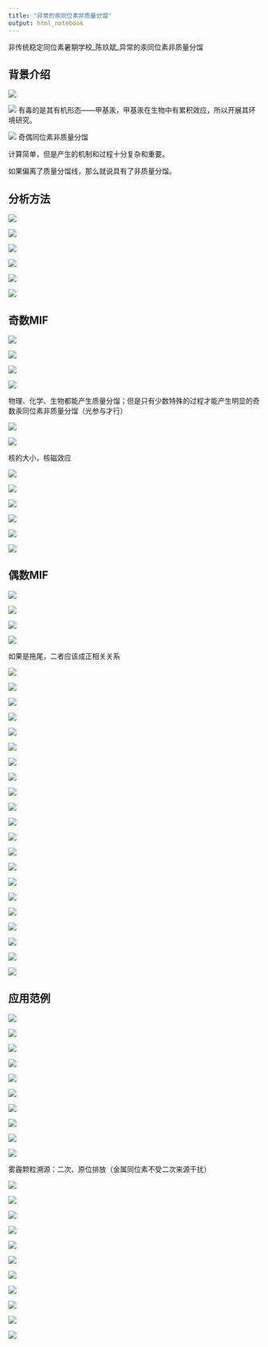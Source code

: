 ```yaml
---
title: "异常的汞同位素非质量分馏"
output: html_notebook
---
```


非传统稳定同位素暑期学校_陈玖斌_异常的汞同位素非质量分馏

## 背景介绍

![](Image/1.png)

![](Image/2.png)
有毒的是其有机形态——甲基汞，甲基汞在生物中有累积效应，所以开展其环境研究。

![](Image/3.png)
奇偶同位素非质量分馏

计算简单，但是产生的机制和过程十分复杂和重要。

如果偏离了质量分馏线，那么就说具有了非质量分馏。

## 分析方法
![](Image/4.png)

![](Image/5.png)

![](Image/6.png)

![](Image/7.png)

![](Image/8.png)

![](Image/9.png)

## 奇数MIF
![](Image/10.png)

![](Image/11.png)

![](Image/12.png)

![](Image/13.png)

物理、化学、生物都能产生质量分馏；但是只有少数特殊的过程才能产生明显的奇数汞同位素非质量分馏（光参与才行）

![](Image/14.png)

![](Image/15.png)

核的大小，核磁效应

![](Image/16.png)

![](Image/17.png)

![](Image/18.png)

![](Image/19.png)

![](Image/20.png)

![](Image/21.png)

## 偶数MIF
![](Image/22.png)

![](Image/23.png)

![](Image/24.png)

![](Image/25.png)

如果是拖尾，二者应该成正相关关系

![](Image/26.png)

![](Image/27.png)

![](Image/28.png)

![](Image/29.png)

![](Image/30.png)

![](Image/31.png)

![](Image/32.png)

![](Image/33.png)

![](Image/34.png)

![](Image/35.png)

![](Image/36.png)

![](Image/37.png)

![](Image/38.png)

![](Image/39.png)

![](Image/40.png)

![](Image/41.png)

![](Image/42.png)

![](Image/43.png)

![](Image/44.png)

![](Image/45.png)

![](Image/46.png)

## 应用范例
![](Image/47.png)

![](Image/48.png)

![](Image/49.png)

![](Image/50.png)

![](Image/51.png)

![](Image/52.png)

![](Image/53.png)

![](Image/54.png)

![](Image/55.png)

![](Image/56.png)

雾霾颗粒溯源：二次、原位排放（金属同位素不受二次来源干扰）

![](Image/57.png)

![](Image/58.png)

![](Image/59.png)

![](Image/60.png)

![](Image/61.png)

![](Image/62.png)

![](Image/63.png)

![](Image/64.png)

![](Image/65.png)

![](Image/66.png)

![](Image/67.png)























